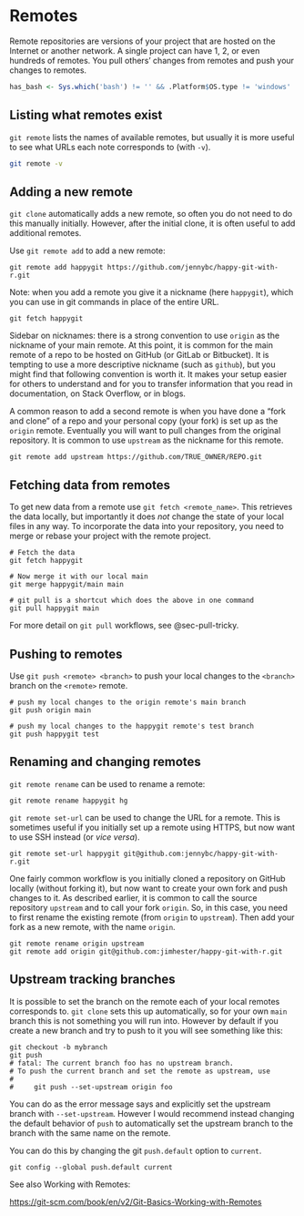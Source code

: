 # Remotes {#sec-git-remotes}

Remote repositories are versions of your project that are hosted on the Internet or another network. A single project can have 1, 2, or even hundreds of remotes. You pull others' changes from remotes and push your changes to remotes.

```r
has_bash <- Sys.which('bash') != '' && .Platform$OS.type != 'windows'
```

## Listing what remotes exist

`git remote` lists the names of available remotes, but usually it is more useful to see what URLs each note corresponds to (with `-v`).

```bash
git remote -v
```

## Adding a new remote

`git clone` automatically adds a new remote, so often you do not need to do this manually initially. However, after the initial clone, it is often useful to add additional remotes.

Use `git remote add` to add a new remote:

``` console
git remote add happygit https://github.com/jennybc/happy-git-with-r.git
```

Note: when you add a remote you give it a nickname (here `happygit`), which you can use in git commands in place of the entire URL.

``` console
git fetch happygit
```

Sidebar on nicknames: there is a strong convention to use `origin` as the nickname of your main remote. At this point, it is common for the main remote of a repo to be hosted on GitHub (or GitLab or Bitbucket). It is tempting to use a more descriptive nickname (such as `github`), but you might find that following convention is worth it. It makes your setup easier for others to understand and for you to transfer information that you read in documentation, on Stack Overflow, or in blogs.

A common reason to add a second remote is when you have done a "fork and clone" of a repo and your personal copy (your fork) is set up as the `origin` remote. Eventually you will want to pull changes from the original repository. It is common to use `upstream` as the nickname for this remote.

``` console
git remote add upstream https://github.com/TRUE_OWNER/REPO.git
```

## Fetching data from remotes

To get new data from a remote use `git fetch <remote_name>`. This retrieves the data locally, but importantly it does *not* change the state of your local files in any way. To incorporate the data into your repository, you need to merge or rebase your project with the remote project.

``` console
# Fetch the data
git fetch happygit

# Now merge it with our local main
git merge happygit/main main

# git pull is a shortcut which does the above in one command
git pull happygit main
```

For more detail on `git pull` workflows, see @sec-pull-tricky.

## Pushing to remotes

Use `git push <remote> <branch>` to push your local changes to the `<branch>` branch on the `<remote>` remote.

``` console
# push my local changes to the origin remote's main branch
git push origin main

# push my local changes to the happygit remote's test branch
git push happygit test
```

## Renaming and changing remotes

`git remote rename` can be used to rename a remote:

``` console
git remote rename happygit hg
```

`git remote set-url` can be used to change the URL for a remote. This is sometimes useful if you initially set up a remote using HTTPS, but now want to use SSH instead (or *vice versa*).

``` console
git remote set-url happygit git@github.com:jennybc/happy-git-with-r.git
```

One fairly common workflow is you initially cloned a repository on GitHub locally (without forking it), but now want to create your own fork and push changes to it. As described earlier, it is common to call the source repository `upstream` and to call your fork `origin`. So, in this case, you need to first rename the existing remote (from `origin` to `upstream`). Then add your fork as a new remote, with the name `origin`.

``` console
git remote rename origin upstream
git remote add origin git@github.com:jimhester/happy-git-with-r.git
```

## Upstream tracking branches

It is possible to set the branch on the remote each of your local remotes corresponds to. `git clone` sets this up automatically, so for your own `main` branch this is not something you will run into. However by default if you create a new branch and try to push to it you will see something like this:

``` console
git checkout -b mybranch
git push
# fatal: The current branch foo has no upstream branch.
# To push the current branch and set the remote as upstream, use
#
#     git push --set-upstream origin foo
```

You can do as the error message says and explicitly set the upstream branch with `--set-upstream`. However I would recommend instead changing the default behavior of `push` to automatically set the upstream branch to the branch with the same name on the remote.

You can do this by changing the git `push.default` option to `current`.

``` console
git config --global push.default current
```

See also Working with Remotes:

<https://git-scm.com/book/en/v2/Git-Basics-Working-with-Remotes>
